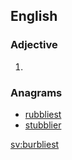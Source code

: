 ==English==

===Adjective===
{{head|en|adjective superlative form}}

# {{en-superlative of|burbly}}

===Anagrams===
* [[rubbliest#English|rubbliest]]
* [[stubblier#English|stubblier]]

[[sv:burbliest]]